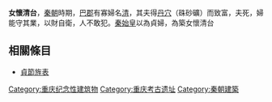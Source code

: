 '''女懷清台'''，[[秦朝|秦朝]]時期，[[巴郡|巴郡]]有寡婦名[[巴寡婦清|清]]，其夫得[[丹穴|丹穴]]（硃砂礦）而致富，夫死，婦能守其業，以財自衛，人不敢犯。[[秦始皇|秦始皇]]以為貞婦，為築女懷清台

==相關條目==
*[[貞節旌表|貞節旌表]]

{{Chinese building-stub}}

[[Category:重庆纪念性建筑物|Category:重庆纪念性建筑物]]
[[Category:重庆考古遗址|Category:重庆考古遗址]]
[[Category:秦朝建築|Category:秦朝建築]]